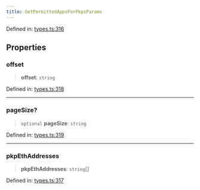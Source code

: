```yaml
---
title: GetPermittedAppsForPkpsParams
---
```


Defined in: [types.ts:316](https://github.com/LIT-Protocol/Vincent/blob/4f61b0b06d818c2273457b0cc8a4e68ed21a72ed/packages/libs/contracts-sdk/src/types.ts#L316)

## Properties

### offset

> **offset**: `string`

Defined in: [types.ts:318](https://github.com/LIT-Protocol/Vincent/blob/4f61b0b06d818c2273457b0cc8a4e68ed21a72ed/packages/libs/contracts-sdk/src/types.ts#L318)

***

### pageSize?

> `optional` **pageSize**: `string`

Defined in: [types.ts:319](https://github.com/LIT-Protocol/Vincent/blob/4f61b0b06d818c2273457b0cc8a4e68ed21a72ed/packages/libs/contracts-sdk/src/types.ts#L319)

***

### pkpEthAddresses

> **pkpEthAddresses**: `string`[]

Defined in: [types.ts:317](https://github.com/LIT-Protocol/Vincent/blob/4f61b0b06d818c2273457b0cc8a4e68ed21a72ed/packages/libs/contracts-sdk/src/types.ts#L317)
